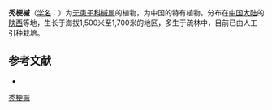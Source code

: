 {{Speciesbox
| name = 秃梗槭
| status = 
| status_system = 
| image =
| genus = Acer
| species = leiopodum
| authority = (Hand.-Mazz.) Fang et Chow
}}

'''秃梗槭'''（[[学名|学名]]：{{lang|la|''Acer leiopodum''}}）为[[无患子科|无患子科]][[槭属|槭属]]的植物，为中国的特有植物。分布在[[中国大陆|中国大陆]]的[[陕西|陕西]]等地，生长于海拔1,500米至1,700米的地区，多生于疏林中，目前已由人工引种栽培。

== 参考文献 ==
<div class="references-small">
* {{cite web| url =http://www.bioinfo.cn/db05/KmzwSpecies.php?action=view&id=524| title =秃梗槭| work =《中国高等植物数据库全库》| publisher =中国科学院微生物研究所| author =昆明植物研究所| accessdate =2009-02-21| deadurl =yes| archiveurl =https://web.archive.org/web/20160305022756/http://www.bioinfo.cn/db05/KmzwSpecies.php?action=view&id=524| archivedate =2016-03-05}}
</div>
{{Taxonbar|from=Q6742168}}

[[Category:枫属|秃梗槭]]


{{植物小作品}}